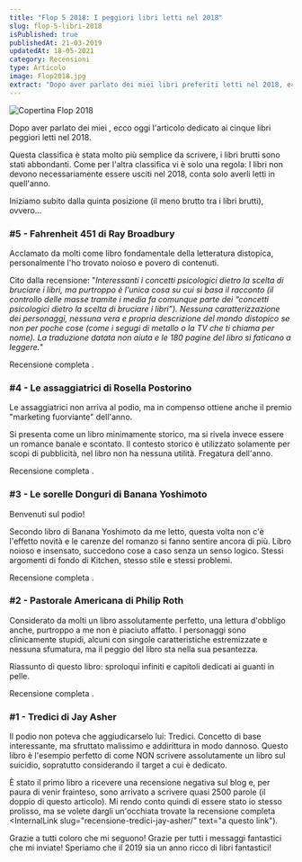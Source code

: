 ```yaml
---
title: "Flop 5 2018: I peggiori libri letti nel 2018"
slug: flop-5-libri-2018
isPublished: true
publishedAt: 21-03-2019
updatedAt: 18-05-2021
category: Recensioni
type: Articolo
image: Flop2018.jpg
extract: "Dopo aver parlato dei miei libri preferiti letti nel 2018, ecco oggi l'articolo dedicato ai cinque libri peggiori letti nel 2018. Questa classifica è stata molto più semplice da scrivere, i libri brutti sono stati abbondanti. Come per l'altra classifica vi è solo una regola: I libri non devono necessariamente essere usciti nel 2018, conta solo averli letti in quell'anno."
---
```


<Image url="Flop2018.jpg" alt="Copertina Flop 2018" layout="intrinsic" width={642} height={1024} center={true}/>

Dopo aver parlato dei miei <InternalLink slug="top-5-libri-2018" text="libri preferiti letti nel 2018" />, ecco oggi l'articolo dedicato ai cinque libri peggiori letti nel 2018.

Questa classifica è stata molto più semplice da scrivere, i libri brutti sono stati abbondanti. Come per l'altra classifica vi è solo una regola: I libri non devono necessariamente essere usciti nel 2018, conta solo averli letti in quell'anno.

Iniziamo subito dalla quinta posizione (il meno brutto tra i libri brutti), ovvero...

### #5 - Fahrenheit 451 di Ray Broadbury

<Book slug="fahrenheit-451"/>

Acclamato da molti come libro fondamentale della letteratura distopica, personalmente l'ho trovato noioso e povero di contenuti.

Cito dalla recensione: "_Interessanti i concetti psicologici dietro la scelta di bruciare i libri, ma purtroppo è l’unica cosa su cui si basa il racconto (il controllo delle masse tramite i media fa comunque parte dei “concetti psicologici dietro la scelta di bruciare i libri”). Nessuna caratterizzazione dei personaggi, nessuna vera e propria descrizione del mondo distopico se non per poche cose (come i segugi di metallo o la TV che ti chiama per nome). La traduzione datata non aiuta e le 180 pagine del libro si faticano a leggere._"

Recensione completa <InternalLink slug="recensione-fahrenheit-451-ray-bradbury" text="a questo link" />.


### #4 - Le assaggiatrici di Rosella Postorino

<Book slug="le-assaggiatrici"/>

Le assaggiatrici non arriva al podio, ma in compenso ottiene anche il premio "marketing fuorviante" dell'anno.

Si presenta come un libro minimamente storico, ma si rivela invece essere un romance banale e scontato. Il contesto storico è utilizzato solamente per scopi di pubblicità, nel libro non ha nessuna utilità. Fregatura dell'anno.

Recensione completa <InternalLink slug="recensione-le-assaggiatrici" text="a questo link" />.


### #3 - Le sorelle Donguri di Banana Yoshimoto

<Book slug="le-sorelle-donguri"/>
Benvenuti sul podio!

Secondo libro di Banana Yoshimoto da me letto, questa volta non c'è l'effetto novità e le carenze del romanzo si fanno sentire ancora di più. Libro noioso e insensato, succedono cose a caso senza un senso logico. Stessi argomenti di fondo di Kitchen, stesso stile e stessi problemi.

Recensione completa <InternalLink slug="recensione-le-sorelle-donguri-yoshimoto" text="a questo link" />.


### #2 - Pastorale Americana di Philip Roth

<Book slug="pastorale-americana"/>

Considerato da molti un libro assolutamente perfetto, una lettura d'obbligo anche, purtroppo a me non è piaciuto affatto. I personaggi sono clinicamente stupidi, alcuni con singole caratteristiche estremizzate e nessuna sfumatura, ma il peggio del libro sta nella sua pesantezza.

Riassunto di questo libro: sproloqui infiniti e capitoli dedicati ai guanti in pelle.

Recensione completa <InternalLink slug="recensione-pastorale-americana" text="a questo link" />.


### #1 - Tredici di Jay Asher

<Book slug="tredici"/>

Il podio non poteva che aggiudicarselo lui: Tredici. Concetto di base interessante, ma sfruttato malissimo e addirittura in modo dannoso. Questo libro è l'esempio perfetto di come NON scrivere assolutamente un libro sul suicidio, sopratutto considerando il target a cui è dedicato.

È stato il primo libro a ricevere una recensione negativa sul blog e, per paura di venir frainteso, sono arrivato a scrivere quasi 2500 parole (il doppio di questo articolo). Mi rendo conto quindi di essere stato io stesso prolisso, ma se volete dargli un'occhiata trovate la recensione completa <InternalLink slug="recensione-tredici-jay-asher/" text="a questo link").

Grazie a tutti coloro che mi seguono! Grazie per tutti i messaggi fantastici che mi inviate! Speriamo che il 2019 sia un anno ricco di libri fantastici!